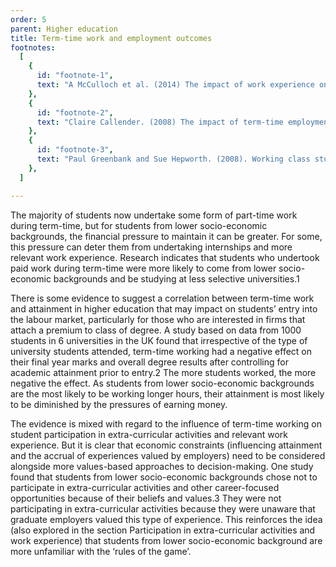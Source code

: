 ```yaml
---
order: 5
parent: Higher education
title: Term-time work and employment outcomes
footnotes:
  [
    {
      id: "footnote-1",
      text: "A McCulloch et al. (2014) The impact of work experience on student outcomes: implications for policy and practice. HECSU.",
    },
    {
      id: "footnote-2",
      text: "Claire Callender. (2008) The impact of term-time employment on higher education students’ academic attainment and achievement. Journal of Education Policy. Volume 1: Issue 4.",
    },
    {
      id: "footnote-3",
      text: "Paul Greenbank and Sue Hepworth. (2008). Working class students and the career decision-making process: a qualitative study. HECSU.",
    },
  ]

---
```


The majority of students now undertake some form of part-time work during
term-time, but for students from lower socio-economic backgrounds, the financial
pressure to maintain it can be greater. For some, this pressure can deter them
from undertaking internships and more relevant work experience. Research
indicates that students who undertook paid work during term-time were more
likely to come from lower socio-economic backgrounds and be studying at less
selective universities.<FootnoteLink linkId="footnote-1">1</FootnoteLink>

<ResearchImage imageName="term-time-work-and-employment-outcomes.jpg" />

There is some evidence to suggest a correlation between term-time work and
attainment in higher education that may impact on students’ entry into the
labour market, particularly for those who are interested in firms that attach a
premium to class of degree. A study based on data from 1000 students in 6
universities in the UK found that irrespective of the type of university
students attended, term-time working had a negative effect on their final year
marks and overall degree results after controlling for academic attainment prior
to entry.<FootnoteLink linkId="footnote-2">2</FootnoteLink> The more students
worked, the more negative the effect. As students from lower socio-economic
backgrounds are the most likely to be working longer hours, their attainment is
most likely to be diminished by the pressures of earning money.

The evidence is mixed with regard to the influence of term-time working on
student participation in extra-curricular activities and relevant work
experience. But it is clear that economic constraints (influencing attainment
and the accrual of experiences valued by employers) need to be considered
alongside more values-based approaches to decision-making. One study found that
students from lower socio-economic backgrounds chose not to participate in
extra-curricular activities and other career-focused opportunities because of
their beliefs and values.<FootnoteLink linkId="footnote-3">3</FootnoteLink> They
were not participating in extra-curricular activities because they were unaware
that graduate employers valued this type of experience. This reinforces the idea
(also explored in the section <Link className="internal-link"
to="/life-stage-research/higher-education/extra-curricular-activities-and-work-experience">Participation
in extra-curricular activities and work experience</Link>) that students from
lower socio-economic background are more unfamiliar with the ‘rules of the
game’.